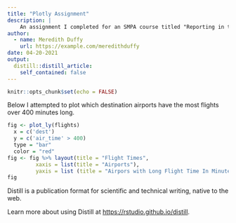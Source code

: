 ```yaml
---
title: "Plotly Assignment"
description: |
    An assignment I completed for an SMPA course titled "Reporting in the Digital Age". I am learning to code using R. 
author:
  - name: Meredith Duffy
    url: https://example.com/meredithduffy
date: 04-20-2021
output:
  distill::distill_article:
    self_contained: false
---
```



```r
knitr::opts_chunk$set(echo = FALSE)
```

Below I attempted to plot which destination airports have the most flights over 400 minutes long.

```r

fig <- plot_ly(flights)
  x = c('dest')
  y = c('air_time' > 400)
  type = "bar"
  color = "red"
fig <- fig %>% layout(title = "Flight Times",
         xaxis = list(title = "Airports"),
         yaxis = list (title = "Airpors with Long Flight Time In Minutes"))
fig

```


Distill is a publication format for scientific and technical writing, native to the web.

Learn more about using Distill at <https://rstudio.github.io/distill>.


